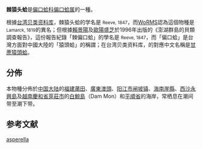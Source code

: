 {{Speciesbox
| taxon = Chama asperella 
| authority = Lamarck, 1819 
| synonyms_ref = {{r|WoRMS_208488 }}
| synonyms =
* ''Chama aspersa'' <small>Reeve, 1846</small>, sensu Spry (1964) (misidentification)
* ''Chama exigua'' <small>Reeve, 1847</small>
* ''Chama fibula'' <small>Reeve, 1846</small>
* ''Chama hendersoni'' <small>Dall, Bartsch & Rehder, 1938</small>
* ''Chama jukesii'' <small>Reeve, 1847</small>{{r|shell_3749}}
* ''Chama muricata'' <small>Röding, 1798</small>
* ''Chama obliquata'' <small>Reeve, 1846</small>
* ''Chama pellis-phocae'' <small>Reeve, 1847</small>
* ''Chama planata'' <small>Reeve, 1846</small>
* ''Chama spinosa'' <small>Broderip, 1835</small>
}}

'''棘猿头蛤'''是[[偏口蛤科|偏口蛤科]][[偏口蛤属|偏口蛤属]]的一種{{r|shell_3749|WoRMS_208488 }}。

根據[[台湾贝类资料库|台湾贝类资料库]]，棘猿头蛤的学名是''{{lang|la|Chama jukesii}}'' <small>Reeve, 1847</small>{{r|shell_3749}}，而[[WoRMS|WoRMS]]認為這個物種是''{{lang|la|Chama asperella}}'' <small>Lamarck, 1819</small>的異名{{r|WoRMS_208488}}；但根據[[賴景陽|賴景陽]]及[[歐陽盛芝|歐陽盛芝]]於1996年出版的《澎湖群島的貝類調查報告》，這份報告紀錄「棘偏口蛤」的學名是''{{lang|la|Chama brassica}}'' <small>Reeve, 1847</small>{{r|shelldoc_200142}}，而「偏口蛤」是台灣方面對中國大陸的「猿頭蛤」的稱謂；在台湾贝类资料库，''{{lang|la|Chama brassica}}''的對應中文名稱是[[甘蔗猿頭蛤|甘蔗猿頭蛤]]。

==分佈==
本物種分佈於[[中国大陆|中国大陆]]{{r|shell_3749}}的[[福建|福建]][[莆田|莆田]]、[[廣東|廣東]][[澳頭|澳頭]]、[[阳江市|阳江市]][[闸坡镇|闸坡镇]]、[[海南|海南]][[崖縣|崖縣]]、[[西沙|西沙]][[永興島|永興島]]{{r|shelldoc_420090220037_03}}及[[越南|越南]]{{r|shell_3749}}[[慶和省|慶和省]][[芽莊市|芽莊市]]的[[白鯨島|白鯨島]]（Dam Mon）和[[平順省|平順省]]的海岸{{r|shelldoc_720090224022}}，常栖息在潮间带至潮下带{{r|shell_3749}}。

==参考文献==
{{reflist|refs=
<ref name="shell_3749">{{cite web|url=http://shell.sinica.edu.tw/chinese/shellbase_detail.php?science_no=3749|title=国际贝库：棘猿头蛤|publisher=台湾贝类资料库|accessdate=2009-08-11|archive-date=2016-03-04|archive-url=https://web.archive.org/web/20160304203913/http://shell.sinica.edu.tw/chinese/shellbase_detail.php?science_no=3749|dead-url=no}}</ref>
<ref name="shelldoc_200142">{{shelldoc_200142}}</ref>
<ref name="shelldoc_420090220037_03">{{shelldoc_420090220037_03}}</ref>
<ref name="shelldoc_720090224022">{{shelldoc_720090224022}}</ref>
<ref name="WoRMS_208488">{{cite WoRMS
 |id=208488 |authorlink=WoRMS
 |title=''Chama asperella'' Lamarck, 1819 
 |last1=Rosenberg |first1=Gary
 |last2=Huber |first2=Markus
 |last3=Vanden Berghe |first3=Edward
 |date=2012-07-05 |accessdate=2017-08-02 }}</ref>
}}
{{Taxonbar|from=Q11116806}}

[[Category:偏口蛤属|asperella]]